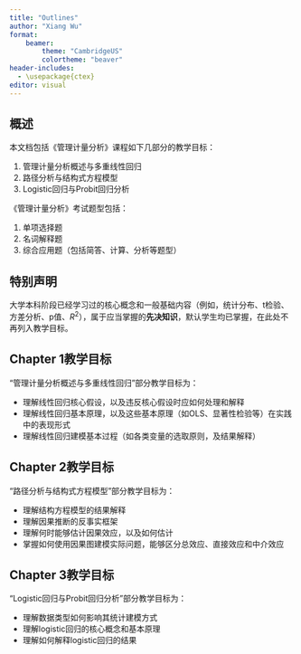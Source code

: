 ```yaml
---
title: "Outlines"
author: "Xiang Wu"
format: 
    beamer:
        theme: "CambridgeUS"
        colortheme: "beaver"
header-includes:
  - \usepackage{ctex}
editor: visual
---
```


## 概述

本文档包括《管理计量分析》课程如下几部分的教学目标：

1.  管理计量分析概述与多重线性回归
2.  路径分析与结构式方程模型
3.  Logistic回归与Probit回归分析

《管理计量分析》考试题型包括：

1.  单项选择题
2.  名词解释题
3.  综合应用题（包括简答、计算、分析等题型）

## 特别声明

大学本科阶段已经学习过的核心概念和一般基础内容（例如，统计分布、t检验、方差分析、p值、$R^{2}$），属于应当掌握的**先决知识**，默认学生均已掌握，在此处不再列入教学目标。

## Chapter 1教学目标

"管理计量分析概述与多重线性回归"部分教学目标为：

-   理解线性回归核心假设，以及违反核心假设时应如何处理和解释
-   理解线性回归基本原理，以及这些基本原理（如OLS、显著性检验等）在实践中的表现形式
-   理解线性回归建模基本过程（如各类变量的选取原则，及结果解释）

## Chapter 2教学目标

"路径分析与结构式方程模型"部分教学目标为：

-   理解结构方程模型的结果解释
-   理解因果推断的反事实框架
-   理解何时能够估计因果效应，以及如何估计
-   掌握如何使用因果图建模实际问题，能够区分总效应、直接效应和中介效应

## Chapter 3教学目标

"Logistic回归与Probit回归分析"部分教学目标为：

-   理解数据类型如何影响其统计建模方式
-   理解logistic回归的核心概念和基本原理
-   理解如何解释logistic回归的结果
